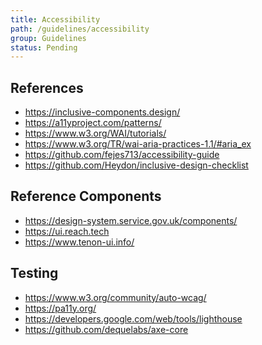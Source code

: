 ```yaml
---
title: Accessibility
path: /guidelines/accessibility
group: Guidelines
status: Pending
---
```


## References

- https://inclusive-components.design/
- https://a11yproject.com/patterns/
- https://www.w3.org/WAI/tutorials/
- https://www.w3.org/TR/wai-aria-practices-1.1/#aria_ex
- https://github.com/fejes713/accessibility-guide
- https://github.com/Heydon/inclusive-design-checklist

## Reference Components

- https://design-system.service.gov.uk/components/
- https://ui.reach.tech
- https://www.tenon-ui.info/

## Testing

- https://www.w3.org/community/auto-wcag/
- https://pa11y.org/
- https://developers.google.com/web/tools/lighthouse
- https://github.com/dequelabs/axe-core
